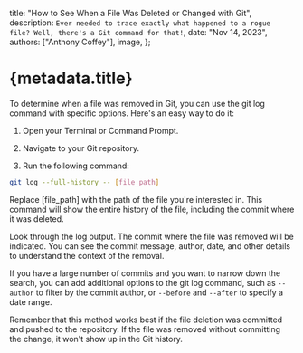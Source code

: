   title: "How to See When a File Was Deleted or Changed with Git",
  description: `Ever needed to trace exactly what happened to a rogue file? Well, there's a Git command for that!`,
  date: "Nov 14, 2023",
  authors: ["Anthony Coffey"],
  image,
};

# {metadata.title}

To determine when a file was removed in Git, you can use the git log command with specific options. Here's an easy way to do it:

1. Open your Terminal or Command Prompt.

2. Navigate to your Git repository.

3. Run the following command:

```bash
git log --full-history -- [file_path]
```

Replace [file_path] with the path of the file you're interested in. This command will show the entire history of the file, including the commit where it was deleted.

Look through the log output. The commit where the file was removed will be indicated. You can see the commit message, author, date, and other details to understand the context of the removal.

If you have a large number of commits and you want to narrow down the search, you can add additional options to the git log command, such as `--author` to filter by the commit author, or `--before` and `--after` to specify a date range.

Remember that this method works best if the file deletion was committed and pushed to the repository. If the file was removed without committing the change, it won't show up in the Git history.

